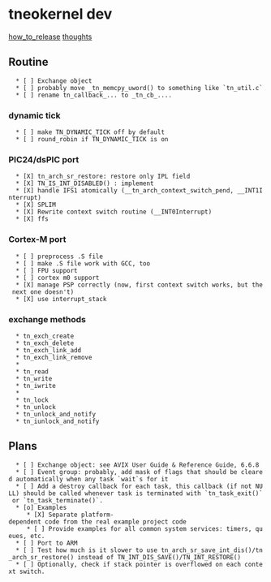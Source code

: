 
= tneokernel dev =

[[how_to_release]]
[[thoughts]]



== Routine ==

   * [ ] Exchange object
   * [ ] probably move _tn_memcpy_uword() to something like `tn_util.c`
   * [ ] rename tn_callback_... to _tn_cb_....


=== dynamic tick ===

   * [ ] make TN_DYNAMIC_TICK off by default
   * [ ] round_robin if TN_DYNAMIC_TICK is on


=== PIC24/dsPIC port ===

   * [X] tn_arch_sr_restore: restore only IPL field
   * [X] TN_IS_INT_DISABLED() : implement
   * [X] handle IFS1 atomically (__tn_arch_context_switch_pend, __INT1Interrupt)
   * [X] SPLIM
   * [X] Rewrite context switch routine (__INT0Interrupt)
   * [X] ffs

=== Cortex-M port ===

   * [ ] preprocess .S file
   * [ ] make .S file work with GCC, too
   * [ ] FPU support
   * [ ] cortex m0 support
   * [X] manage PSP correctly (now, first context switch works, but the next one doesn't)
   * [X] use interrupt_stack

=== exchange methods ===

   * tn_exch_create
   * tn_exch_delete
   * tn_exch_link_add
   * tn_exch_link_remove
   * 
   * tn_read
   * tn_write
   * tn_iwrite
   * 
   * tn_lock
   * tn_unlock
   * tn_unlock_and_notify
   * tn_iunlock_and_notify

== Plans ==

   * [ ] Exchange object: see AVIX User Guide & Reference Guide, 6.6.8
   * [ ] Event group: probably, add mask of flags that should be cleared automatically when any task `wait`s for it
   * [ ] Add a destroy callback for each task, this callback (if not NULL) should be called whenever task is terminated with `tn_task_exit()` or `tn_task_terminate()`.
   * [o] Examples
      * [X] Separate platform-dependent code from the real example project code
      * [ ] Provide examples for all common system services: timers, queues, etc.
   * [ ] Port to ARM
   * [ ] Test how much is it slower to use tn_arch_sr_save_int_dis()/tn_arch_sr_restore() instead of TN_INT_DIS_SAVE()/TN_INT_RESTORE()
   * [ ] Optionally, check if stack pointer is overflowed on each context switch.



   

